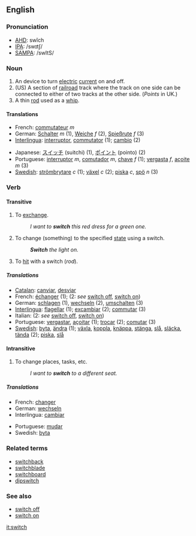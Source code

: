==English==

===Pronunciation===
*[[w:AHD|AHD]]: swĭch
*[[w:IPA|IPA]]: /swɪtʃ/
*[[w:SAMPA|SAMPA]]: /swItS/

===Noun===
{{en-noun|switch|switches}}

# An device to turn [[electric]] [[current]] on and off.
# (US) A section of [[railroad]] track where the track on one side can be connected to either of two tracks at the other side.  (''Points'' in UK.)
# A thin [[rod]] used as a [[whip]].

====Translations====
{{top}}
*French: [[commutateur]] ''m''
*German: [[Schalter]] ''m'' (1), [[Weiche]] ''f'' (2), [[Spießrute]] ''f'' (3)
*[[Interlingua]]: [[interruptor]], [[commutator]] (1); [[cambio]] (2)
{{mid}}
*Japanese: [[スイッチ]] (suitchi) (1), [[ポイント]] (pointo) (2)
*Portuguese: [[interruptor]] ''m'', [[comutador]] ''m'', [[chave]] ''f'' (1); [[vergasta]] ''f'', [[açoite]] ''m'' (3)
*[[Swedish]]: [[strömbrytare]] ''c'' (1); [[växel]] ''c'' (2); [[piska]] ''c'', [[spö]] ''n'' (3)
{{bottom}}

===Verb===
{{en-verb|switch|switches|switched|switching}}
====Transitive====
# To [[exchange]].
#:''I want to '''switch''' this red dress for a green one.''
# To change (something) to the specified [[state]] using a switch.
#:'''''Switch''' the light on.''
# To [[hit]] with a switch (''rod'').

=====Translations=====
*[[Catalan]]: [[canviar]], [[desviar]]
*French: [[échanger]] (1); (2: ''see'' [[switch off]], [[switch on]])
*German: [[schlagen]] (1), [[wechseln]] (2), [[umschalten]] (3)
*[[Interlingua]]: [[flagellar]] (1); [[excambiar]] (2); [[commutar]] (3)
*Italian: (2: ''see'' [[switch off]], [[switch on]])
*Portuguese: [[vergastar]], [[açoitar]] (1); [[trocar]] (2); [[comutar]] (3)
*[[Swedish]]: [[byta]], [[ändra]] (1); [[växla]], [[koppla]], [[knäppa]], [[stänga]], [[slå]], [[släcka]], [[tända]] (2); [[piska]], [[slå]]

====Intransitive====
# To change places, tasks, etc.
#:''I want to '''switch''' to a different seat.''

=====Translations=====
{{top}}
*French: [[changer]]
*German: [[wechseln]]
*Interlingua: [[cambiar]]
{{mid}}
*Portuguese: [[mudar]]
*Swedish: [[byta]]
{{bottom}}

===Related terms===
*[[switchback]]
*[[switchblade]]
*[[switchboard]]
*[[dipswitch]]

===See also===
*[[switch off]]
*[[switch on]]

[[it:switch]]